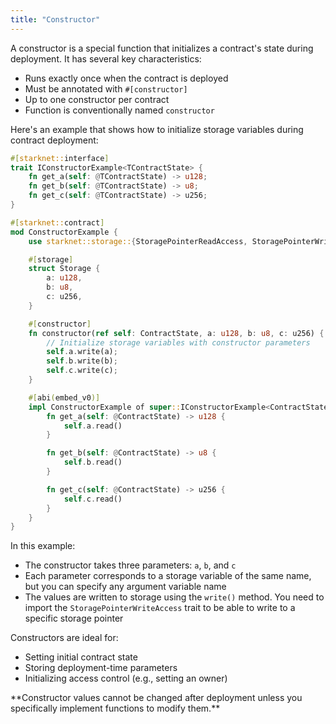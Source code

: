 ```yaml
---
title: "Constructor"
---
```


A constructor is a special function that initializes a contract's state during deployment. It has several key characteristics:

- Runs exactly once when the contract is deployed
- Must be annotated with `#[constructor]`
- Up to one constructor per contract
- Function is conventionally named `constructor`

Here's an example that shows how to initialize storage variables during contract deployment:

```rust
#[starknet::interface]
trait IConstructorExample<TContractState> {
    fn get_a(self: @TContractState) -> u128;
    fn get_b(self: @TContractState) -> u8;
    fn get_c(self: @TContractState) -> u256;
}

#[starknet::contract]
mod ConstructorExample {
    use starknet::storage::{StoragePointerReadAccess, StoragePointerWriteAccess};

    #[storage]
    struct Storage {
        a: u128,
        b: u8,
        c: u256,
    }

    #[constructor]
    fn constructor(ref self: ContractState, a: u128, b: u8, c: u256) {
        // Initialize storage variables with constructor parameters
        self.a.write(a);
        self.b.write(b);
        self.c.write(c);
    }

    #[abi(embed_v0)]
    impl ConstructorExample of super::IConstructorExample<ContractState> {
        fn get_a(self: @ContractState) -> u128 {
            self.a.read()
        }

        fn get_b(self: @ContractState) -> u8 {
            self.b.read()
        }

        fn get_c(self: @ContractState) -> u256 {
            self.c.read()
        }
    }
}
```

In this example:

- The constructor takes three parameters: `a`, `b`, and `c`
- Each parameter corresponds to a storage variable of the same name, but you can specify any argument variable name
- The values are written to storage using the `write()` method. You need to import the `StoragePointerWriteAccess` trait to be able to write to a specific storage pointer

<Tip>
Constructors are ideal for:

- Setting initial contract state
- Storing deployment-time parameters
- Initializing access control (e.g., setting an owner)
</Tip>

<Warning>
**Constructor values cannot be changed after deployment unless you specifically implement functions to modify them.**
</Warning>
